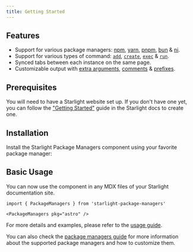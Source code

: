 ```yaml
---
title: Getting Started
---
```



## Features

- Support for various package managers: [npm](https://www.npmjs.com), [yarn](https://yarnpkg.com), [pnpm](https://pnpm.io), [bun](https://bun.sh) & [ni](https://github.com/antfu/ni).
- Support for various types of command: [`add`](/guides/usage/#add), [`create`](/guides/usage/#create), [`exec`](/guides/usage/#exec) & [`run`](/guides/usage/#run).
- Synced tabs between each instance on the same page.
- Customizable output with [extra arguments](/guides/usage/#extra-arguments), [comments](/guides/usage/#comment) & [prefixes](/guides/usage/#prefix).

## Prerequisites

You will need to have a Starlight website set up.
If you don't have one yet, you can follow the ["Getting Started"](https://starlight.astro.build/getting-started) guide in the Starlight docs to create one.

## Installation

Install the Starlight Package Managers component using your favorite package manager:

<PackageManagers pkg="starlight-package-managers" />

## Basic Usage

You can now use the component in any MDX files of your Starlight documentation site.

```mdx title="src/content/docs/example.mdx"
import { PackageManagers } from 'starlight-package-managers'

<PackageManagers pkg="astro" />
```

For more details and examples, please refer to the [usage guide](/guides/usage).

You can also check the [package managers guide](/guides/package-managers) for more information about the supported package managers and how to customize them.
